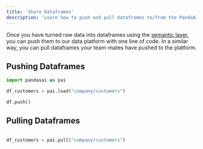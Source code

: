 ```yaml
---
title: 'Share Dataframes'
description: 'Learn how to push and pull dataframes to/from the PandaAI Data Platform'
---
```


Once you have turned raw data into dataframes using the [semantic layer](/semantic-layer), you can push them to our data platform with one line of code.
In a similar way, you can pull dataframes your team-mates have pushed to the platform.

## Pushing Dataframes

```python
import pandasai as pai

df_customers = pai.load("company/customers")

df.push()
```

## Pulling Dataframes

```python

df_customers = pai.pull("company/customers")
```